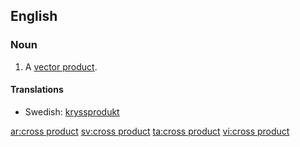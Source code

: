 ==English==

===Noun===
{{en-noun|sg=[[cross]] [[product]]}}

#{{vector}} A [[vector product]].

====Translations====
*Swedish: [[kryssprodukt]] {{c}}

[[ar:cross product]]
[[sv:cross product]]
[[ta:cross product]]
[[vi:cross product]]